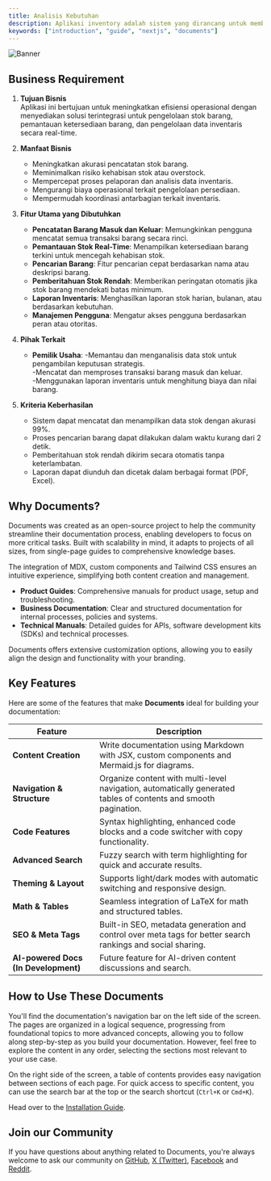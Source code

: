 ```yaml
---
title: Analisis Kebutuhan
description: Aplikasi inventory adalah sistem yang dirancang untuk membantu perusahaan atau individu mengelola stok barang mereka.
keywords: ["introduction", "guide", "nextjs", "documents"]
---
```


![Banner](/images/dash.png "Documents")

## Business Requirement

1. **Tujuan Bisnis**  
   Aplikasi ini bertujuan untuk meningkatkan efisiensi operasional dengan menyediakan solusi terintegrasi untuk pengelolaan stok barang, pemantauan ketersediaan barang, dan pengelolaan data inventaris secara real-time.

2. **Manfaat Bisnis**  
   - Meningkatkan akurasi pencatatan stok barang.  
   - Meminimalkan risiko kehabisan stok atau overstock.  
   - Mempercepat proses pelaporan dan analisis data inventaris.  
   - Mengurangi biaya operasional terkait pengelolaan persediaan.  
   - Mempermudah koordinasi antarbagian terkait inventaris.  

3. **Fitur Utama yang Dibutuhkan**  
   - **Pencatatan Barang Masuk dan Keluar**: Memungkinkan pengguna mencatat semua transaksi barang secara rinci.  
   - **Pemantauan Stok Real-Time**: Menampilkan ketersediaan barang terkini untuk mencegah kehabisan stok.  
   - **Pencarian Barang**: Fitur pencarian cepat berdasarkan nama atau deskripsi barang.  
   - **Pemberitahuan Stok Rendah**: Memberikan peringatan otomatis jika stok barang mendekati batas minimum.  
   - **Laporan Inventaris**: Menghasilkan laporan stok harian, bulanan, atau berdasarkan kebutuhan.  
   - **Manajemen Pengguna**: Mengatur akses pengguna berdasarkan peran atau otoritas.  

4. **Pihak Terkait**  
   - **Pemilik Usaha**: 
      -Memantau dan menganalisis data stok untuk pengambilan keputusan strategis.  
      -Mencatat dan memproses transaksi barang masuk dan keluar.  
      -Menggunakan laporan inventaris untuk menghitung biaya dan nilai barang.  

5. **Kriteria Keberhasilan**  
   - Sistem dapat mencatat dan menampilkan data stok dengan akurasi 99%.  
   - Proses pencarian barang dapat dilakukan dalam waktu kurang dari 2 detik.  
   - Pemberitahuan stok rendah dikirim secara otomatis tanpa keterlambatan.  
   - Laporan dapat diunduh dan dicetak dalam berbagai format (PDF, Excel).  


## Why Documents?

Documents was created as an open-source project to help the community streamline their documentation process, enabling developers to focus on more critical 
tasks. Built with scalability in mind, it adapts to projects of all sizes, from single-page guides to comprehensive knowledge bases. 

The integration of MDX, custom components and Tailwind CSS ensures an intuitive experience, simplifying both content creation and management. 

  - **Product Guides**: Comprehensive manuals for product usage, setup and troubleshooting.
  - **Business Documentation**: Clear and structured documentation for internal processes, policies and systems.
  - **Technical Manuals**: Detailed guides for APIs, software development kits (SDKs) and technical processes.

Documents offers extensive customization options, allowing you to easily align the design and functionality with your branding.

## Key Features

Here are some of the features that make **Documents** ideal for building your documentation:

| Feature                              | Description                                                                                                      |
|--------------------------------------|------------------------------------------------------------------------------------------------------------------|
| **Content Creation**                 | Write documentation using Markdown with JSX, custom components and Mermaid.js for diagrams.                      |
| **Navigation & Structure**           | Organize content with multi-level navigation, automatically generated tables of contents and smooth pagination.  |
| **Code Features**                    | Syntax highlighting, enhanced code blocks and a code switcher with copy functionality.                           |
| **Advanced Search**                  | Fuzzy search with term highlighting for quick and accurate results.                                              |
| **Theming & Layout**                 | Supports light/dark modes with automatic switching and responsive design.                                        |
| **Math & Tables**                    | Seamless integration of LaTeX for math and structured tables.                                                    |
| **SEO & Meta Tags**                  | Built-in SEO, metadata generation and control over meta tags for better search rankings and social sharing.      |
| **AI-powered Docs (In Development)** | Future feature for AI-driven content discussions and search.                                                     |

## How to Use These Documents

You'll find the documentation's navigation bar on the left side of the screen. The pages are organized in a logical sequence, progressing from foundational 
topics to more advanced concepts, allowing you to follow along step-by-step as you build your documentation. However, feel free to explore the content in 
any order, selecting the sections most relevant to your use case.

On the right side of the screen, a table of contents provides easy navigation between sections of each page. For quick access to specific content, you can 
use the search bar at the top or the search shortcut (`Ctrl+K` or `Cmd+K`).

Head over to the [Installation Guide](/docs/introduction/installation).

## Join our Community

If you have questions about anything related to Documents, you're always welcome to ask our community on [GitHub](https://github.com/rubixvi/rubix-documents), [X (Twitter)](https://x.com/rubixstory), [Facebook](https://www.facebook.com/rubixstudios) 
and [Reddit](https://www.reddit.com/r/RubixStudios/).
